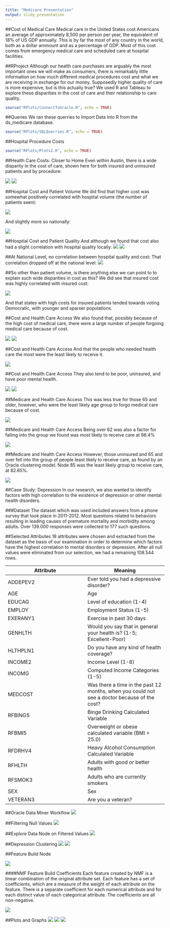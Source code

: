 ```yaml
---
title: "Medicare Presentation"
output: slidy_presentation
---
```

##Cost of Medical Care
Medical care in the United States cost Americans an average of approximately 8,500 per person per year, the equivalent of 18% of US GDP annually.  This is by far the most of any country in the world, both as a dollar ammount and as a percentage of GDP.  Most of this cost comes from emergency medical care and scheduled care at hospital facilities.

##RProject
Although our health care purchases are arguably the most important ones we will make as consumers, there is remarkably little information on how much different medical procedures cost and what we are receiving in exchange for our money.  Supposedly higher quality of care is more expensive, but is this actually true?  We used R and Tableau to explore these disparities in the cost of care and their relationship to care quality.

```r
source("RPlots/ConnectToOracle.R", echo = TRUE)
```

##Queries 
We ran these querries to Import Data into R from the ds_medicare database.
```r
source("RPlots/SQLQuerries.R", echo = TRUE)
```

##Hospital Procedure Costs
```r
source("RPlots/Plots2.R", echo = TRUE)
```

##Health Care Costs: Closer to Home
Even within Austin, there is a wide disparity in the cost of care, shown here for both insured and uninsured patients and by procedure:

![](Screenshots/Inpatient-Insured.jpg)
![](Screenshots/Inpatient-Uninsured.jpg)

##Hospital Cost and Patient Volume
We did find that higher cost was somewhat positively correlated with hospital volume (the number of patients seen):

![](Screenshots/VolumeAndCost.jpg)

And slightly more so nationally:

![](Screenshots/VolumeVSCostTexas.jpg)

##Hosptial Cost and Patient Quality
And although we found that cost also had a slight correlation with hospital quality locally:
![](Screenshots/AustinCopayRating.jpg)
![](Screenshots/TotalInsuredVSQuality.jpg)

##At National Level, no correlation between hospital quality and cost:
That correlation dropped off at the national level:
![](Screenshots/TotalInsuredVSQualityNational.jpg)

##So other than patient volume, is there anything else we can point to to explain such wide disparities in cost as this?
We did see that insured cost was highly correlated with insured cost:

![](Screenshots/UninsuredVSInsured.jpg)

And that states with high costs for insured patients tended towards voting Democratic, with younger and sparser populations. 

##Cost and Health Care Access
We also found that, possibly because of the high cost of medical care, there were a large number of people forgoing medical care because of cost.

![](Screenshots/ForgoCare2.jpg)
![](Screenshots/ForgoCare.jpg)

##Cost and Health Care Access
And that the people who needed health care the most were the least likely to receive it.

![](Screenshots/ForgoHealth.jpg)

##Cost and Health Care Access
They also tend to be poor, uninsured, and have poor mental health.

![](Screenshots/ForgoIncome.jpg)
![](Screenshots/ForgoInsured.jpg)


##Medicare and Health Care Access
This was less true for those 65 and older, however, who were the least likely age group to forgo medical care because of cost. 

![](Screenshots/ForgoAge.jpg)

##Medicare and Health Care Access
Being over 62 was also a factor for falling into the group we found was most likely to receive care at 98.4%

![](Screenshots/MostLikely.jpg)

##Medicare and Health Care Access
However, those uninsured and 65 and over fell into the group of people least likely to receive care, as found by an Oracle clustering model.
Node 85 was the least likely group to receive care, at 82.65%.

![](Screenshots/LeastLikely.png)

##Case Study: Depression
In our research, we also wanted to identify factors with high correlation to the existence of depression or other mental health disorders.

###Dataset
The dataset which was used included answers from a phone survey that took place in 2011-2012. Most questions related to behaviors resulting in leading causes of premature mortality and morbidity among adults. Over 139.000 responses were collected to 177 such questions. 

##Selected Attributes
18 attributes were chosen and extracted from the dataset as the basis of our examination in order to determine which factors have the highest correlation to mental disorders or depression. After all null values were eliminated from our selection, we had a remaining 108.544 rows.

| Attribute  | Meaning |
| ------------- | ------------- |
| ADDEPEV2  | Ever told you had a depressive disorder?  |
| AGE  | Age  |
| EDUCAG  | Level of education (1-4)  |
| EMPLOY  | Employment Status (1-5)  |
| EXERANY1  | Exercise in past 30 days |
| GENHLTH  | Would you say that in general your health is? (1-5; Excellent-Poor)  |
| HLTHPLN1  | Do you have any kind of health coverage?  |
| INCOME2  | Income Level (1-8) |
| INCOMG  | Computed Income Categories (1-5) |
| MEDCOST  | Was there a time in the past 12 months, when you could not see a doctor because of the cost?  |
| RFBING5  | Binge Drinking Calculated Variable  |
| RFBMI5  | Overweight or obese calculated variable (BMI > 25.0)  |
| RFDRHV4  | Heavy Alcohol Consumption Calculated Variable  |
| RFHLTH  | Adults with good or better health  |
| RFSMOK3  | Adults who are currently smokers  |
| SEX  | Sex  |
| VETERAN3  | Are you a veteran? |

##Oracle Data Miner Workflow
![](img/dataMinerWorkflow.png)

##Filtering Null Values
![](img/depFilterNull.png)

##Explore Data Node on Filtered Values
![](img/depFilteredExploreData.png)

##Depression Clustering
![](img/depClusterBuild.png)
![](img/depClusterInputs.png)

##Feature Build Node

![](img/depFeatureBuild.png)

####NMF Feature Build Coefficients
Each feature created by NMF is a linear combination of the original attribute set. Each 
feature has a set of coefficients, which are a measure of the weight of each attribute on 
the feature. There is a separate coefficient for each numerical attribute and for each 
distinct value of each categorical attribute. The coefficients are all non-negative.

![](img/depFeatureResultsNMF.png)

##Plots and Graphs
![](img/extendedDepression.jpg)
![](img/ageEducationSex.jpg)
![](img/veteransSmokersBMI.jpg)
